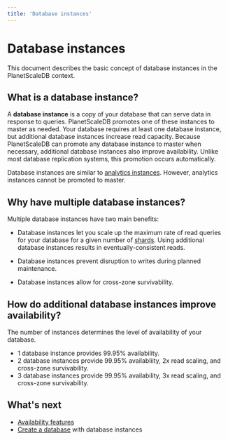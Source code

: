 ```yaml
---
title: 'Database instances'
---
```


# Database instances

This document describes the basic concept of database instances in the PlanetScaleDB context.

## What is a database instance?

A **database instance** is a copy of your database that can serve data in response to queries. PlanetScaleDB promotes one of these instances to master as needed. Your database requires at least one database instance, but additional database instances increase read capacity. Because PlanetScaleDB can promote any database instance to master when necessary, additional database instances also improve availability. Unlike most database replication systems, this promotion occurs automatically.

Database instances are similar to [analytics instances](analytics-instances). However, analytics instances cannot be promoted to master.

## Why have multiple database instances?

Multiple database instances have two main benefits:

- Database instances let you scale up the maximum rate of read queries for your database for a given number of [shards](sharding-schemes). Using additional database instances results in eventually-consistent reads.

- Database instances prevent disruption to writes during planned maintenance.

- Database instances allow for cross-zone survivability.

## How do additional database instances improve availability?

The number of instances determines the level of availability of your database.

- 1 database instance provides 99.95% availability.
- 2 database instances provide 99.95% availabliity, 2x read scaling, and cross-zone survivability.
- 3 database instances provide 99.95% availability, 3x read scaling, and cross-zone survivability.

## What's next

- [Availability features](availability-features)
- [Create a database](creating-database) with database instances
